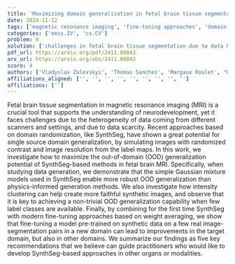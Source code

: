 ```yaml
---
title: 'Maximizing domain generalization in fetal brain tissue segmentation: the role of synthetic data generation, intensity clustering and real image fine-tuning'
date: 2024-11-12
tags: ['magnetic resonance imaging', 'fine-tuning approaches', 'domain generalization', 'fetal brain tissue segmentation', 'image segmentation', 'Gaussian mixture models', 'data scarcity', 'synthetic data generation', 'weight averaging', 'intensity clustering']
categories: ['eess.IV', 'cs.CV']
problem: m
solution: ['challenges in fetal brain tissue segmentation due to data heterogeneity and scarcity']
pdf_url: https://arxiv.org/pdf/2411.06842
arx_url: https://arxiv.org/abs/2411.06842
score: 4
authors: ['Vladyslav Zalevskyi', 'Thomas Sanchez', 'Margaux Roulet', "H\\'el\\`ene Lajous", 'Jordina Aviles Verdera', 'Jana Hutter', 'Hamza Kebiri', 'Meritxell Bach Cuadra', 'Hélène Lajous']
affiliations_aligned: ['', '', '', '', '', '', '', '', '']
affiliations: ['']
---
```



Fetal brain tissue segmentation in magnetic resonance imaging (MRI) is a crucial tool that supports the understanding of neurodevelopment, yet it faces challenges due to the heterogeneity of data coming from different scanners and settings, and due to data scarcity. Recent approaches based on domain randomization, like SynthSeg, have shown a great potential for single source domain generalization, by simulating images with randomized contrast and image resolution from the label maps. In this work, we investigate how to maximize the out-of-domain (OOD) generalization potential of SynthSeg-based methods in fetal brain MRI. Specifically, when studying data generation, we demonstrate that the simple Gaussian mixture models used in SynthSeg enable more robust OOD generalization than physics-informed generation methods. We also investigate how intensity clustering can help create more faithful synthetic images, and observe that it is key to achieving a non-trivial OOD generalization capability when few label classes are available. Finally, by combining for the first time SynthSeg with modern fine-tuning approaches based on weight averaging, we show that fine-tuning a model pre-trained on synthetic data on a few real image-segmentation pairs in a new domain can lead to improvements in the target domain, but also in other domains. We summarize our findings as five key recommendations that we believe can guide practitioners who would like to develop SynthSeg-based approaches in other organs or modalities.